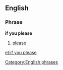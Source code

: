 ==English==
===Phrase===
'''if you please'''
#{{formal}} [[please]]

[[Category:English phrases]]

[[et:if you please]]